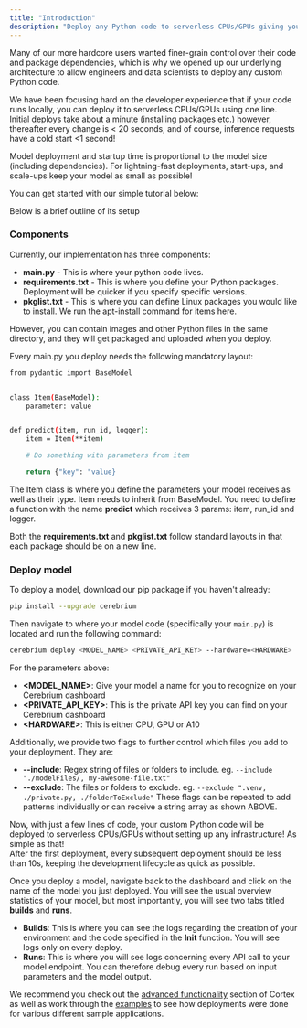 ```yaml
---
title: "Introduction"
description: "Deploy any Python code to serverless CPUs/GPUs giving you fine-grain control"
---
```


Many of our more hardcore users wanted finer-grain control over their code and package dependencies, which is why we opened up our underlying architecture to allow engineers and data scientists to deploy
any custom Python code.

We have been focusing hard on the developer experience that if your code runs locally, you can deploy it to serverless CPUs\/GPUs using one line.
Initial deploys take about a minute (installing packages etc.) however, thereafter every change is \< 20 seconds, and of course, inference requests have a cold start \<1 second!

<Note>
  Model deployment and startup time is proportional to the model size (including
  dependencies). For lightning-fast deployments, start-ups, and scale-ups keep
  your model as small as possible!
</Note>

You can get started with our simple tutorial below:

Below is a brief outline of its setup

### Components

Currently, our implementation has three components:

- **main.py** - This is where your python code lives.
- **requirements.txt** - This is where you define your Python packages. Deployment will be quicker if you specify specific versions.
- **pkglist.txt** - This is where you can define Linux packages you would like to install. We run the apt-install command for items here.

However, you can contain images and other Python files in the same directory, and they will get packaged and uploaded when you deploy.

Every main.py you deploy needs the following mandatory layout:

```bash
from pydantic import BaseModel


class Item(BaseModel):
    parameter: value


def predict(item, run_id, logger):
    item = Item(**item)

    # Do something with parameters from item

    return {"key": "value}
```

The Item class is where you define the parameters your model receives as well as their type. Item needs to inherit from BaseModel.
You need to define a function with the name **predict** which receives 3 params: item, run_id and logger.

Both the **requirements.txt** and **pkglist.txt** follow standard layouts in that each package should be on a new line.

### Deploy model

To deploy a model, download our pip package if you haven't already:

```bash
pip install --upgrade cerebrium
```

Then navigate to where your model code (specifically your `main.py`) is located and run the following command:

```bash
cerebrium deploy <MODEL_NAME> <PRIVATE_API_KEY> --hardware=<HARDWARE>
```

For the parameters above:

- **\<MODEL_NAME\>**: Give your model a name for you to recognize on your Cerebrium dashboard
- **\<PRIVATE_API_KEY\>**: This is the private API key you can find on your Cerebrium dashboard
- **\<HARDWARE\>**: This is either CPU, GPU or A10

Additionally, we provide two flags to further control which files you add to your deployment. They are:

- **--include**: Regex string of files or folders to include. eg. `--include "./modelFiles/, my-awesome-file.txt"`
- **--exclude**: The files or folders to exclude. eg. `--exclude ".venv, ./private.py, ./folderToExclude"`
These flags can be repeated to add patterns individually or can receive a string array as shown ABOVE.

Now, with just a few lines of code, your custom Python code will be deployed to serverless CPUs/GPUs without setting up any infrastructure! As simple as that!  
After the first deployment, every subsequent deployment should be less than 10s, keeping the development lifecycle as quick as possible.

Once you deploy a model, navigate back to the dashboard and click on the name of the model you just
deployed. You will see the usual overview statistics of your model, but most importantly, you will see two tabs titled <b>builds</b> and <b>runs</b>.

- <b>Builds</b>: This is where you can see the logs regarding the creation of
  your environment and the code specified in the <b>Init</b> function. You will
  see logs only on every deploy.
- <b>Runs</b>: This is where you will see logs concerning every API call to your
  model endpoint. You can therefore debug every run based on input parameters
  and the model output.


We recommend you check out the [advanced functionality](/cerebrium/cortex/advanced-functionality) section of Cortex as well as work through the [examples](/coretex/examples) to see how deployments were done for various different sample applications.
